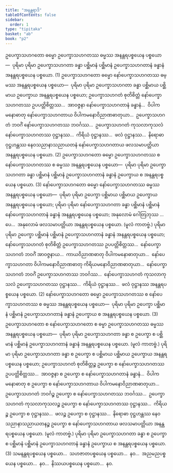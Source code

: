 ```yaml
---
title: "အနန္တရာဒိ"
tableOfContents: false
sidebar:
  order: 1
type: "tipitaka"
basket: "ab"
book: "p2"
---
```



<DynamicBreadcrumb />

<Division number="187" book="p2" e="ch" v="38" p="439">

<Paragraph number="4494" book="p2">
ဥပေက္ခာသဟဂတော ဓမ္မော ဥပေက္ခာသဟဂတဿ ဓမ္မဿ အနန္တရပစ္စယေန ပစ္စယော—  ပုရိမာ ပုရိမာ ဥပေက္ခာသဟဂတာ ခန္ဓာ ပစ္ဆိမာနံ ပစ္ဆိမာနံ ဥပေက္ခာသဟဂတာနံ ခန္ဓာနံ အနန္တရပစ္စယေန ပစ္စယော. (1)
</Paragraph>

<Paragraph number="4495" book="p2">
ဥပေက္ခာသဟဂတော ဓမ္မော နော်ပေက္ခာသဟဂတဿ ဓမ္မဿ အနန္တရပစ္စယေန ပစ္စယော—  ပုရိမာ ပုရိမာ ဥပေက္ခာသဟဂတာ ခန္ဓာ ပစ္ဆိမာယ ပစ္ဆိမာယ ဥပေက္ခာယ အနန္တရပစ္စယေန ပစ္စယော; ဥပေက္ခာသဟဂတံ စုတိစိတ္တံ နော်ပေက္ခာသဟဂတဿ ဥပပတ္တိစိတ္တဿ…  အာဝဇ္ဇနာ နော်ပေက္ခာသဟဂတာနံ ခန္ဓာနံ…  ဝိပါကမနောဓာတု နော်ပေက္ခာသဟဂတာယ ဝိပါကမနောဝိညာဏဓာတုယာ…  ဥပေက္ခာသဟဂတံ ဘဝင်္ဂံ နော်ပေက္ခာသဟဂတဿ ဘဝင်္ဂဿ…  ဥပေက္ခာသဟဂတံ ကုသလာကုသလံ နော်ပေက္ခာသဟဂတဿ ဝုဋ္ဌာနဿ…  ကိရိယံ ဝုဋ္ဌာနဿ…  ဖလံ ဝုဋ္ဌာနဿ…  နိရောဓာ ဝုဋ္ဌဟန္တဿ နေဝသညာနာသညာယတနံ နော်ပေက္ခာသဟဂတာယ ဖလသမာပတ္တိယာ အနန္တရပစ္စယေန ပစ္စယော. (2)
</Paragraph>

<Paragraph number="4496" book="p2">
ဥပေက္ခာသဟဂတော ဓမ္မော ဥပေက္ခာသဟဂတဿ စ နော်ပေက္ခာသဟဂတဿ စ ဓမ္မဿ အနန္တရပစ္စယေန ပစ္စယော—  ပုရိမာ ပုရိမာ ဥပေက္ခာသဟဂတာ ခန္ဓာ ပစ္ဆိမာနံ ပစ္ဆိမာနံ ဥပေက္ခာသဟဂတာနံ ခန္ဓာနံ ဥပေက္ခာယ စ အနန္တရပစ္စယေန ပစ္စယော. (3)
</Paragraph>

</Division>
<Division number="188" book="p2" e="ch" v="38" p="440">

<Paragraph number="4497" book="p2">
နော်ပေက္ခာသဟဂတော ဓမ္မော နော်ပေက္ခာသဟဂတဿ ဓမ္မဿ အနန္တရပစ္စယေန ပစ္စယော—  ပုရိမာ ပုရိမာ ဥပေက္ခာ ပစ္ဆိမာယ ပစ္ဆိမာယ ဥပေက္ခာယ အနန္တရပစ္စယေန ပစ္စယော; ပုရိမာ ပုရိမာ နော်ပေက္ခာသဟဂတာ ခန္ဓာ ပစ္ဆိမာနံ ပစ္ဆိမာနံ နော်ပေက္ခာသဟဂတာနံ ခန္ဓာနံ အနန္တရပစ္စယေန ပစ္စယော; အနုလောမံ ဂေါတြဘုဿ …ပေ…  အနုလောမံ ဖလသမာပတ္တိယာ အနန္တရပစ္စယေန ပစ္စယော. (မူလံ ကာတဗ္ဗံ.) ပုရိမာ ပုရိမာ ဥပေက္ခာ ပစ္ဆိမာနံ ပစ္ဆိမာနံ ဥပေက္ခာသဟဂတာနံ ခန္ဓာနံ အနန္တရပစ္စယေန ပစ္စယော; နော်ပေက္ခာသဟဂတံ စုတိစိတ္တံ ဥပေက္ခာသဟဂတဿ ဥပပတ္တိစိတ္တဿ…  နော်ပေက္ခာသဟဂတံ ဘဝင်္ဂံ အာဝဇ္ဇနာယ…  ကာယဝိညာဏဓာတု ဝိပါကမနောဓာတုယာ…  နော်ပေက္ခာသဟဂတာ ဝိပါကမနောဝိညာဏဓာတု ကိရိယမနောဝိညာဏဓာတုယာ…  နော်ပေက္ခာသဟဂတံ ဘဝင်္ဂံ ဥပေက္ခာသဟဂတဿ ဘဝင်္ဂဿ…  နော်ပေက္ခာသဟဂတံ ကုသလာကုသလံ ဥပေက္ခာသဟဂတဿ ဝုဋ္ဌာနဿ…  ကိရိယံ ဝုဋ္ဌာနဿ…  ဖလံ ဝုဋ္ဌာနဿ အနန္တရပစ္စယေန ပစ္စယော. (2)
</Paragraph>

<Paragraph number="4498" book="p2">
နော်ပေက္ခာသဟဂတော ဓမ္မော ဥပေက္ခာသဟဂတဿ စ နော်ပေက္ခာသဟဂတဿ စ ဓမ္မဿ အနန္တရပစ္စယေန ပစ္စယော—  ပုရိမာ ပုရိမာ ဥပေက္ခာ ပစ္ဆိမာနံ ပစ္ဆိမာနံ ဥပေက္ခာသဟဂတာနံ ခန္ဓာနံ ဥပေက္ခာယ စ အနန္တရပစ္စယေန ပစ္စယော. (3)
</Paragraph>

</Division>
<Division number="189" book="p2" e="ch" v="38" p="440">

<Paragraph number="4499" book="p2">
ဥပေက္ခာသဟဂတော စ နော်ပေက္ခာသဟဂတော စ ဓမ္မာ ဥပေက္ခာသဟဂတဿ ဓမ္မဿ အနန္တရပစ္စယေန ပစ္စယော—  ပုရိမာ ပုရိမာ ဥပေက္ခာသဟဂတာ ခန္ဓာ စ ဥပေက္ခာ စ ပစ္ဆိမာနံ ပစ္ဆိမာနံ ဥပေက္ခာသဟဂတာနံ ခန္ဓာနံ အနန္တရပစ္စယေန ပစ္စယော. (မူလံ ကာတဗ္ဗံ.) ပုရိမာ ပုရိမာ ဥပေက္ခာသဟဂတာ ခန္ဓာ စ ဥပေက္ခာ စ ပစ္ဆိမာယ ပစ္ဆိမာယ ဥပေက္ခာယ အနန္တရပစ္စယေန ပစ္စယော; ဥပေက္ခာသဟဂတံ စုတိစိတ္တဉ္စ ဥပေက္ခာ စ နော်ပေက္ခာသဟဂတဿ ဥပပတ္တိစိတ္တဿ…  အာဝဇ္ဇနာ စ ဥပေက္ခာ စ နော်ပေက္ခာသဟဂတာနံ ခန္ဓာနံ…  ဝိပါကမနောဓာတု စ ဥပေက္ခာ စ နော်ပေက္ခာသဟဂတာယ ဝိပါကမနောဝိညာဏဓာတုယာ…  ဥပေက္ခာသဟဂတံ ဘဝင်္ဂဉ္စ ဥပေက္ခာ စ နော်ပေက္ခာသဟဂတဿ ဘဝင်္ဂဿ…  ဥပေက္ခာသဟဂတံ ကုသလာကုသလဉ္စ ဥပေက္ခာ စ နော်ပေက္ခာသဟဂတဿ ဝုဋ္ဌာနဿ…  ကိရိယဉ္စ ဥပေက္ခာ စ ဝုဋ္ဌာနဿ…  ဖလဉ္စ ဥပေက္ခာ စ ဝုဋ္ဌာနဿ…  နိရောဓာ ဝုဋ္ဌဟန္တဿ နေဝသညာနာသညာယတနဉ္စ ဥပေက္ခာ စ နော်ပေက္ခာသဟဂတာယ ဖလသမာပတ္တိယာ အနန္တရပစ္စယေန ပစ္စယော. (မူလံ ကာတဗ္ဗံ.) ပုရိမာ ပုရိမာ ဥပေက္ခာသဟဂတာ ခန္ဓာ စ ဥပေက္ခာ စ ပစ္ဆိမာနံ ပစ္ဆိမာနံ ဥပေက္ခာသဟဂတာနံ ခန္ဓာနံ ဥပေက္ခာယ စ အနန္တရပစ္စယေန ပစ္စယော. (3)
</Paragraph>

<Paragraph number="4500" book="p2">
သမနန္တရပစ္စယေန ပစ္စယော…  သဟဇာတပစ္စယေန ပစ္စယော…  နဝ…  အညမညပစ္စယေန ပစ္စယော…  နဝ…  နိဿယပစ္စယေန ပစ္စယော…  နဝ.
</Paragraph>
</Division>